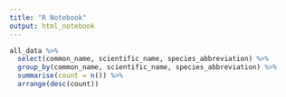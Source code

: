 ```yaml
---
title: "R Notebook"
output: html_notebook
---
```


```r

all_data %>% 
  select(common_name, scientific_name, species_abbreviation) %>% 
  group_by(common_name, scientific_name, species_abbreviation) %>% 
  summarise(count = n()) %>% 
  arrange(desc(count))
```

